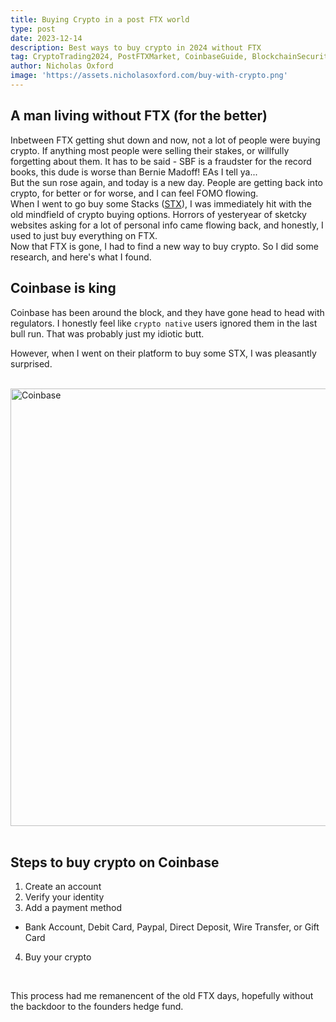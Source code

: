 ```yaml
---
title: Buying Crypto in a post FTX world 
type: post
date: 2023-12-14
description: Best ways to buy crypto in 2024 without FTX
tag: CryptoTrading2024, PostFTXMarket, CoinbaseGuide, BlockchainSecurity, DigitalAssets, InvestingInCrypto, DecentralizedFinance, CryptoExchanges, SafeCryptoInvestment, CryptocurrencyTrends, DigitalCurrencyEducation, CryptoRegulations, BlockchainTechnology, CryptocurrencyPlatforms, RiskManagementCrypto
author: Nicholas Oxford
image: 'https://assets.nicholasoxford.com/buy-with-crypto.png'
---
```

## A man living without FTX (for the better)
Inbetween FTX getting shut down and now, not a lot of people were buying crypto. If anything most people were selling their stakes, or willfully forgetting about them. It has to be said - SBF is a fraudster for the record books, this dude is worse than Bernie Madoff! EAs I tell ya...
<br/>
But the sun rose again, and today is a new day. People are getting back into crypto, for better or for worse, and I can feel FOMO flowing. 
<br/>
When I went to go buy some Stacks ([STX](https://www.coinbase.com/price/stacks)), I was immediately hit with the old mindfield of crypto buying options. Horrors of yesteryear of sketcky websites asking for a lot of personal info came flowing back, and honestly, I used to just buy everything on FTX.
<br />
Now that FTX is gone, I had to find a new way to buy crypto. So I did some research, and here's what I found.
<br/>
## Coinbase is king 

Coinbase has been around the block, and they have gone head to head with regulators. I honestly feel like `crypto native` users ignored them in the last bull run. That was probably just my idiotic butt. 

However, when I went on their platform to buy some STX, I was pleasantly surprised. 

<br/>
<div className="w-full flex justify-center">
<img src="https://assets.nicholasoxford.com/coinbase.png" alt="Coinbase" width="700"/>
</div>

<br/>

## Steps to buy crypto on Coinbase

1. Create an account
2. Verify your identity
3. Add a payment method
- Bank Account, Debit Card, Paypal, Direct Deposit, Wire Transfer, or Gift Card
4. Buy your crypto

<br/>

This process had me remanencent of the old FTX days, hopefully without the backdoor to the founders hedge fund. 